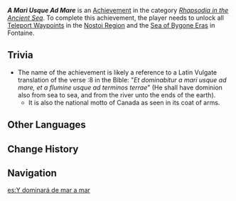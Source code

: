 {{Achievement Infobox
|id           = 80315
|order id     = 291
|category     = Rhapsodia in the Ancient Sea
|description  = Unlock all [[Teleport Waypoint]]s in the [[Nostoi Region]] and the [[Sea of Bygone Eras]] in Fontaine.
|requirements = 
|primogems    = 5
|tracking     = 
|topic        = Teleport Waypoints
|hidden       = 
}}
'''''A Mari Usque Ad Mare''''' is an [[Achievement]] in the category ''[[Rhapsodia in the Ancient Sea]]''. To complete this achievement, the player needs to unlock all [[Teleport Waypoint]]s in the [[Nostoi Region]] and the [[Sea of Bygone Eras]] in Fontaine.

<!--
==Gameplay Notes==
*

==Video Guides==
-->
<!--
==Trivia==
*

==Gallery==
{{Preview
|size=300px
|file=
|caption=
}}
-->

==Trivia==
* The name of the achievement is likely a reference to a Latin Vulgate translation of the verse {{w|Psalm 72}}:8 in the Bible: "''Et dominabitur a mari usque ad mare, et a flumine usque ad terminos terrae''" (He shall have dominion also from sea to sea, and from the river unto the ends of the earth).
** It is also the national motto of Canada as seen in its coat of arms.

==Other Languages==
{{Other Languages
|en       = A Mari Usque Ad Mare
|en_lang  = la
|en_tl    = From Sea to Sea
|zhs      = 从大海到大海
|zhs_rm   = 
|zht      = 從大海到大海
|zht_rm   = 
|zh_tl    = 
|ja       = 海から海へ
|ja_rm    = Umi kara Umi he
|ja_tl    = From Sea to Sea
|ko       = 바다에서 바다로
|ko_tl    = From Sea to Sea
|es       = Y dominará de mar a mar
|es_tl    = And He Will Dominate From Sea to Sea
|fr       = A mari usque ad mare
|ru       = От моря до моря
|ru_tl    = From Sea to Sea
|th       = จากทะเลสู่ทะเล
|th_rm    = 
|th_tl    = 
|vi       = Từ Biển Lớn Đến Biển Lớn
|vi_tl    = 
|de       = A Mari Usque Ad Mare
|id       = A Mari Usque Ad Mare
|pt       = Do Mar para o Mar
|pt_tl    = 
|tr       = Denizden Denize
|tr_tl    = 
|it       = A mari usque ad mare
}}

==Change History==
{{Change History|4.6}}
<!--
==References==
{{Reflist}}
-->
==Navigation==
{{Achievement Navbox}}

[[es:Y dominará de mar a mar]]